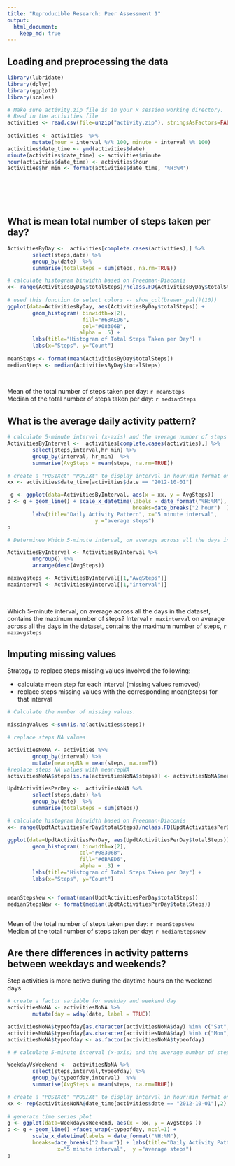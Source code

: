 ```yaml
---
title: "Reproducible Research: Peer Assessment 1"
output: 
  html_document:
    keep_md: true
---
```



## Loading and preprocessing the data

``` r
 
library(lubridate)
library(dplyr)
library(ggplot2)
library(scales)

# Make sure activity.zip file is in your R session working directory. 
# Read in the activities file
activities <- read.csv(file=unzip("activity.zip"), stringsAsFactors=FALSE)
 
activities <- activities  %>%  
        mutate(hour = interval %/% 100, minute = interval %% 100)
activities$date_time <- ymd(activities$date)
minute(activities$date_time) <- activities$minute
hour(activities$date_time) <- activities$hour
activities$hr_min <- format(activities$date_time, '%H:%M')

 


 

```
## What is mean total number of steps taken per day?
```r

ActivitiesByDay <-  activities[complete.cases(activities),] %>%
        select(steps,date) %>%
        group_by(date)  %>%
        summarise(totalSteps = sum(steps, na.rm=TRUE)) 

# calculate histogram binwidth based on Freedman-Diaconis 
x<- range(ActivitiesByDay$totalSteps)/nclass.FD(ActivitiesByDay$totalSteps)
 
# used this function to select colors -- show_col(brewer_pal()(10))   
ggplot(data=ActivitiesByDay, aes(ActivitiesByDay$totalSteps)) + 
        geom_histogram( binwidth=x[2],
                        fill="#6BAED6",
                        col="#08306B",
                       alpha = .5) + 
        labs(title="Histogram of Total Steps Taken per Day") +
        labs(x="Steps", y="Count")
 
meanSteps <- format(mean(ActivitiesByDay$totalSteps))
medianSteps <- median(ActivitiesByDay$totalSteps)
       
 
```
Mean of the total number of steps taken per day: `r meanSteps`  
Median of the total number of steps taken per day: `r medianSteps`  


## What is the average daily activity pattern?

```r
# calculate 5-minute interval (x-axis) and the average number of steps taken, averaged across  # # all days (y-axis)
ActivitiesByInterval <-  activities[complete.cases(activities),] %>%
        select(steps,interval,hr_min) %>%
        group_by(interval, hr_min)  %>%
        summarise(AvgSteps = mean(steps, na.rm=TRUE)) 

# create a "POSIXct" "POSIXt" to display interval in hour:min format on time-series plot below
xx <- activities$date_time[activities$date == "2012-10-01"]

 g <- ggplot(data=ActivitiesByInterval, aes(x = xx, y = AvgSteps))
p <- g + geom_line() + scale_x_datetime(labels = date_format("%H:%M"), 
                                        breaks=date_breaks("2 hour")  ) +
        labs(title="Daily Activity Pattern", x="5 minute interval", 
                            y ="average steps")
p 

# Determinew Which 5-minute interval, on average across all the days in the dataset, contains the maximum number of steps?

ActivitiesByInterval <- ActivitiesByInterval %>%
        ungroup() %>%
        arrange(desc(AvgSteps))

maxavgsteps <- ActivitiesByInterval[[1,"AvgSteps"]]
maxinterval <- ActivitiesByInterval[[1,"interval"]]
        
 


```
Which 5-minute interval, on average across all the days in the dataset, contains the maximum number of steps? Interval `r maxinterval` on average across all the days in the dataset, contains the maximum number of steps, `r maxavgsteps`


## Imputing missing values
Strategy to replace steps missing values involved the following:   

* calculate mean step for each interval (missing values removed)  
* replace steps missing values with the corresponding mean(steps) for that interval

```r

# Calculate the number of missing values.

missingValues <-sum(is.na(activities$steps))

# replace steps NA values

activitiesNoNA <- activities %>%
        group_by(interval) %>%
        mutate(meanrepNA = mean(steps, na.rm=T))
#replace steps NA values with meanrepNA
activitiesNoNA$steps[is.na(activitiesNoNA$steps)] <- activitiesNoNA$meanrepNA

UpdtActivitiesPerDay <-  activitiesNoNA %>%
        select(steps,date) %>%
        group_by(date)  %>%
        summarise(totalSteps = sum(steps)) 

# calculate histogram binwidth based on Freedman-Diaconis
x<- range(UpdtActivitiesPerDay$totalSteps)/nclass.FD(UpdtActivitiesPerDay$totalSteps)

ggplot(data=UpdtActivitiesPerDay, aes(UpdtActivitiesPerDay$totalSteps)) + 
        geom_histogram( binwidth=x[2],
                       col="#08306B", 
                       fill="#6BAED6", 
                       alpha = .3) + 
        labs(title="Histogram of Total Steps Taken per Day") +
        labs(x="Steps", y="Count")


meanStepsNew <- format(mean(UpdtActivitiesPerDay$totalSteps))
medianStepsNew <- format(median(UpdtActivitiesPerDay$totalSteps))



```
Mean of the total number of steps taken per day: `r meanStepsNew`  
Median of the total number of steps taken per day: `r medianStepsNew`  

## Are there differences in activity patterns between weekdays and weekends?

Step activities is more active during the daytime hours on the weekend days.

```r

# create a factor variable for weekday and weekend day
activitiesNoNA <- activitiesNoNA %>%
        mutate(day = wday(date, label = TRUE))

activitiesNoNA$typeofday[as.character(activitiesNoNA$day) %in% c("Sat","Sun")] <- "weekend"
activitiesNoNA$typeofday[as.character(activitiesNoNA$day) %in% c("Mon","Tues","Wed","Thurs","Fri")] <- "weekday"
activitiesNoNA$typeofday <- as.factor(activitiesNoNA$typeofday)

# # calculate 5-minute interval (x-axis) and the average number of steps taken, averaged across weekdays and weekends

WeekdayVsWeekend <-  activitiesNoNA %>%
        select(steps,interval,typeofday) %>%
        group_by(typeofday,interval)  %>%
        summarise(AvgSteps = mean(steps, na.rm=TRUE)) 

# create a "POSIXct" "POSIXt" to display interval in hour:min format on time-series plot below
xx <- rep(activitiesNoNA$date_time[activities$date == "2012-10-01"],2)
 
# generate time series plot
g <- ggplot(data=WeekdayVsWeekend, aes(x = xx, y = AvgSteps ))
p <- g + geom_line() +facet_wrap(~typeofday, ncol=1) + 
        scale_x_datetime(labels = date_format("%H:%M"), 
        breaks=date_breaks("2 hour")) + labs(title="Daily Activity Pattern",
                x="5 minute interval",  y ="average steps")
p
```

